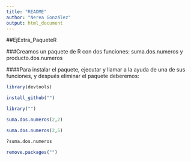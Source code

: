 ```yaml
---
title: "README"
author: "Nerea González"
output: html_document
---
```

##EjExtra_PaqueteR

###Creamos un paquete de R con dos funciones: suma.dos.numeros y producto.dos.numeros

####Para instalar el paquete, ejecutar y llamar a la ayuda de una de sus funciones, y después eliminar el paquete deberemos:


```r
library(devtools)

install_github("")

library("")

suma.dos.numeros(2,2)

suma.dos.numeros(2,5)

?suma.dos.numeros

remove.packages("")
```
